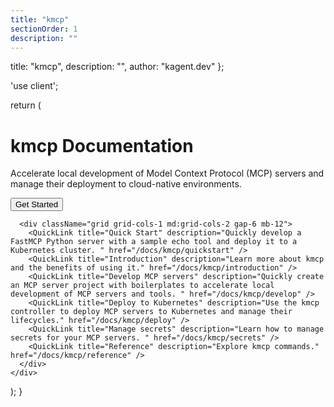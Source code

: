 ```yaml
---
title: "kmcp"
sectionOrder: 1
description: ""
---
```


  title: "kmcp",
  description: "",
  author: "kagent.dev"
};

'use client';


  return (
    <div className="max-w-3xl mx-auto">
      <div className="text-center mb-12">
        <h1 className="text-4xl font-bold mb-4">kmcp Documentation</h1>
        <p className="text-xl text-gray-400 mb-8">Accelerate local development of Model Context Protocol (MCP) servers and manage their deployment to cloud-native environments.</p>
        <div className="flex justify-center space-x-4">
          <Button size="lg" asChild>
            <Link href="/docs/kmcp/quickstart">Get Started</Link>
          </Button>
        </div>
      </div>

      <div className="grid grid-cols-1 md:grid-cols-2 gap-6 mb-12">
        <QuickLink title="Quick Start" description="Quickly develop a FastMCP Python server with a sample echo tool and deploy it to a Kubernetes cluster. " href="/docs/kmcp/quickstart" />
        <QuickLink title="Introduction" description="Learn more about kmcp and the benefits of using it." href="/docs/kmcp/introduction" />
        <QuickLink title="Develop MCP servers" description="Quickly create an MCP server project with boilerplates to accelerate local development of MCP servers and tools. " href="/docs/kmcp/develop" />
        <QuickLink title="Deploy to Kubernetes" description="Use the kmcp controller to deploy MCP servers to Kubernetes and manage their lifecycles." href="/docs/kmcp/deploy" />
        <QuickLink title="Manage secrets" description="Learn how to manage secrets for your MCP servers. " href="/docs/kmcp/secrets" />
        <QuickLink title="Reference" description="Explore kmcp commands." href="/docs/kmcp/reference" />
      </div>
    </div>
  );
}